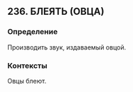 ## 236. БЛЕЯТЬ (ОВЦА)
### Определение
Производить звук, издаваемый овцой.

### Контексты
Овцы блеют.


